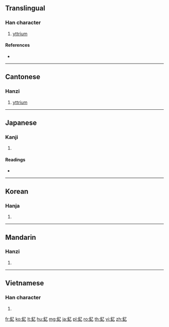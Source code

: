 {{character info/new}}
{{also|钇}}
==Translingual==

===Han character===
{{Han char|rn=167|rad=金|as=01|sn=9|four=87110|canj=CN}}

# [[yttrium]]

====References====
* {{Han ref|kx=1295.041|dkj=40154|hdz=64168.030|uh=91D4|ud=37332|bh=D0C0|bd=53440}}

----

==Cantonese==
{{wikipedia|lang=yue|釔}}

===Hanzi===
{{yue-hanzi|jyut=|y=yut6|sim=钇}}

# [[yttrium]]

----

==Japanese==

===Kanji===
{{ja-kanji|grade=|rs=金01}}

# {{defn|lang=ja|sort=金01}}

====Readings====
* {{ja-readings|on=[[いつ]] (itsu)|kun=[[いっとりうむ]] (ittoriumu)|nanori=}}

----

==Korean==

===Hanja===
{{ko-hanja|hangeul=을|eumhun=|rv=eul|mr=ŭl|y=ul}}

# {{defn|lang=ko|sort=金01}}

----

==Mandarin==

===Hanzi===
{{cmn-hanzi|sim=钇|pin=[[liǎo]] ([[liao3]]), [[liào]] ([[liao4]]), [[yǐ]] ([[yi3]])|wg=liao<sup>3</sup>, liao<sup>4</sup>, i<sup>3</sup>}}

# {{defn|lang=cmn|sort=金01}}

----

==Vietnamese==

===Han character===
{{vi-hantu|[[dĩ]]|rs=金01}}

# {{defn|lang=vi|sort=金01}}

[[fr:釔]]
[[ko:釔]]
[[lt:釔]]
[[hu:釔]]
[[mg:釔]]
[[ja:釔]]
[[pl:釔]]
[[ro:釔]]
[[th:釔]]
[[vi:釔]]
[[zh:釔]]